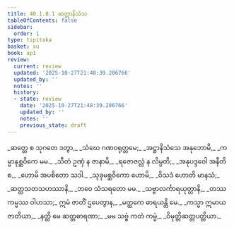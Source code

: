 ```yaml
---
title: 40.1.8.1 ဆတ္တာနိသံသ
tableOfContents: false
sidebar:
  order: 1
type: tipitaka
basket: su
book: ap1
review:
  current: review
  updated: '2025-10-27T21:48:39.206766'
  updated_by: ''
  notes: ''
  history:
  - state: review
    date: '2025-10-27T21:48:39.206766'
    updated_by: ''
    notes: ''
    previous_state: draft
---
```



<ReviewStatus review={frontmatter.review} showDetails={true} />

<HypothesisAnnotation frontmatter={frontmatter} />

<DynamicBreadcrumb />

<Division number="89" book="ap1" e="ch" v="20" p="358">

<Paragraph number="4386" type="verses" book="ap1">
_ဆတ္တေ စ သုဂတေ ဒတွာ,_  
_သံဃေ ဂဏဝရုတ္တမေ;_  
_အဋ္ဌာနိသံသေ အနုဘောမိ,_  
_ကမ္မာနုစ္ဆဝိကေ မမ._  

</Paragraph>

</Division>
<Division number="90" book="ap1" e="ch" v="20" p="358">

<Paragraph number="4387" type="verses" book="ap1">
_သီတံ ဥဏှံ န ဇာနာမိ,_  
_ရဇောဇလ္လံ န လိမ္ပတိ;_  
_အနုပဒ္ဒဝေါ အနီတိ စ,_  
_ဟောမိ အပစိတော သဒါ._  

</Paragraph>

</Division>
<Division number="91" book="ap1" e="ch" v="20" p="358">

<Paragraph number="4388" type="verses" book="ap1">
_သုခုမစ္ဆဝိကော ဟောမိ,_  
_ဝိသဒံ ဟောတိ မာနသံ;_  
_ဆတ္တသတသဟဿာနိ,_  
_ဘဝေ သံသရတော မမ._  

</Paragraph>

</Division>
<Division number="92" book="ap1" e="ch" v="20" p="358">

<Paragraph number="4389" type="verses" book="ap1">
_သဗ္ဗာလင်္ကာရယုတ္တာနိ,_  
_တဿ ကမ္မဿ ဝါဟသာ;_  
ဣမံ ဇာတိံ ဌပေတွာန,_  
_မတ္ထကေ ဓာရယန္တိ မေ._  

</Paragraph>

</Division>
<Division number="93" book="ap1" e="ch" v="20" p="358">

<Paragraph number="4390" type="verses" book="ap1">
_ကသ္မာ ဣမာယ ဇာတိယာ,_  
_နတ္ထိ မေ ဆတ္တဓာရဏာ;_  
_မမ သဗ္ဗံ ကတံ ကမ္မံ,_  
_ဝိမုတ္တိဆတ္တပတ္တိယာ._
</Paragraph>
</Division>